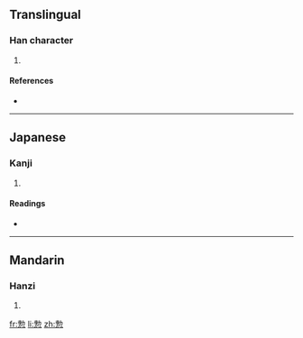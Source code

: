 ==Translingual==

===Han character===
{{Han char|rn=61|rad=心|as=09|sn=13|four=|canj=十尸心 (JSP)}}

# {{defn|Han|sort=心09}}

====References====
* {{Han ref|kx=0393.250|dkj=10890|dj=0730.020|hdz=42321.010|uh=6102|ud=24834}}

----

==Japanese==

===Kanji===
{{ja-kanji|grade=|rs=心09}}

# {{defn|Japanese}}

====Readings====
* {{ja-readings|on=[[ぼつ]] (botsu), [[はい]] (hai)|kun=[[もとる]] (motoru)}}

----

==Mandarin==

===Hanzi===
{{cmn-hanzi|pin=[[bèi]] ([[bei4]])|wg=pei<sup>4</sup>}}

# {{defn|Mandarin}}

[[fr:愂]]
[[li:愂]]
[[zh:愂]]